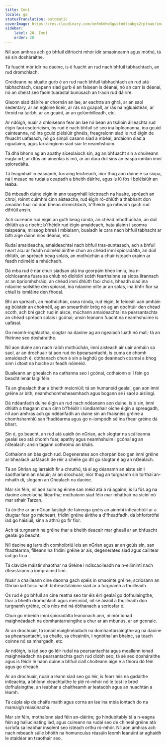 ```yaml
---
title: Imní
locale: ga
statusTranslation: automatic
coverImage: https://res.cloudinary.com/xmfm6mhw3gwctndtcubgx2rptnae/image/upload/v1741354419/small_cover_la_gran_rebelion_28716e29d2.webp
sidebar:
    label: 20. Imní
    order: 20
---
```

Níl aon amhras ach go bhfuil difríocht mhór idir smaoineamh agus mothú, tá sé sin dosháraithe.

Tá fuacht mór idir na daoine, is é fuacht an rud nach bhfuil tábhachtach, an rud dromchlach.

Creideann na sluaite gurb é an rud nach bhfuil tábhachtach an rud atá tábhachtach, ceapann siad gurb é an faisean is déanaí, nó an carr is déanaí, nó an cheist seo faoin tuarastal bunúsach an t-aon rud dáiríre.

Glaonn siad dáiríre ar chornán an lae, ar eachtra an ghrá, ar an saol sedentary, ar an ngloine licéir, ar rás na gcapall, ar rás na ngluaisteán, ar throid na tairbh, ar an gcaint, ar an gclúmhilleadh, etc.

Ar ndóigh, nuair a chloiseann fear an lae nó bean an tsáloin áilleachta rud éigin faoi esotericism, ós rud é nach bhfuil sé seo ina bpleananna, ina gcuid cainteanna, nó ina gcuid pléisiúir ghnéis, freagraíonn siad le rud éigin de fhuacht uafásach, nó go simplí casann siad a mbéal, ardaíonn siad a ngualainn, agus tarraingíonn siad siar le neamhshuim.

Tá dhá bhonn ag an apathy síceolaíoch sin, ag an bhfuacht sin a chuireann eagla ort; ar dtús an aineolas is mó, ar an dara dul síos an easpa iomlán imní spioradálta.

Tá teagmháil in easnamh, turraing leictreach, níor thug aon duine é sa siopa, ná i measc na rudaí a ceapadh a bheith dáiríre, agus is lú fós i bpléisiúir an leaba.

Dá mbeadh duine éigin in ann teagmháil leictreach na huaire, spréach an chroí, roinnt cuimhní cinn aisteacha, rud éigin ró-dhlúth a thabhairt don amadán fuar nó don bhean dromchlach, b'fhéidir go mbeadh gach rud difriúil ansin.

Ach cuireann rud éigin an guth beag rúnda, an chéad mhothúchán, an dúil dhlúth as a riocht; b'fhéidir rud éigin amaideach, hata álainn i seomra taispeána, milseog bhreá i mbialann, bualadh le cara nach bhfuil tábhacht ar bith aige dúinn níos déanaí, etc.

Rudaí amaideacha, amaideachtaí nach bhfuil tras-suntasach, ach a bhfuil neart acu ar feadh nóiméid áirithe chun an chéad imní spioradálta, an dúil dhlúth, an spréach beag solais, an mothúchán a chuir isteach orainn ar feadh nóiméid a mhúchadh.

Dá mba rud é nár chuir siadsan atá ina gcorpáin bheo inniu, ina n-oíchíosanna fuara sa chlub nó díoltóirí scáth fearthainne sa siopa ilrannach ar an bpríomhshráid, an chéad imní dhlúth faoi chois, bheadh siad ina ndaoine soilsithe den spiorad, ina ndaoine oilte ar an solas, ina bhfir fíor sa chiall is iomláine den fhocal.

Bhí an spréach, an mothúchán, osna rúnda, rud éigin, le feiceáil uair amháin ag búistéir an choirnéil, ag an smearthóir bróg nó ag an dochtúir den chéad scoth, ach bhí gach rud in aisce, múchann amaideachtaí na pearsantachta an chéad spréach solais i gcónaí; ansin leanann fuacht na neamhshuime is uafásaí.

Go neamh-inghlactha, slogtar na daoine ag an ngealach luath nó mall; tá an fhírinne seo dosháraithe.

Níl aon duine ann nach raibh mothúchán, imní aisteach air uair amháin sa saol, ar an drochuair tá aon rud ón bpearsantacht, is cuma cé chomh amaideach é, dóthanach chun é sin a laghdú go deannach cosmaí a bhog sinn i dtost na hoíche ar feadh nóiméid.

Buaileann an ghealach na cathanna seo i gcónaí, cothaíonn sí í féin go beacht lenár laigí féin.

Tá an ghealach thar a bheith meicniúil; tá an humanoid gealaí, gan aon imní gréine ar bith, neamhchomhsheasmhach agus bogann sé i saol a aislingí.

Dá ndéanfadh duine éigin an rud nach ndéanann aon duine, is é sin, imní dhlúth a thagann chun cinn b'fhéidir i rúndiamhair oíche éigin a spreagadh, níl aon amhras ach go ndéanfadh an duine sin an fhaisnéis gréine a chomhshamhlú san fhadtéarma agus go n-iompódh sé ina fhear gréine dá bharr.

Sin é, go beacht, an rud atá uaidh ón nGrian, ach slogtar na scáileanna gealaí seo atá chomh fuar, apathy agus neamhshuim i gcónaí ag an nGealach; ansin tagann cothromú an bháis.

Cothaíonn an bás gach rud. Degenerates aon chorpán beo gan imní gréine ar bhealach uafásach de réir a chéile go dtí go slogtar é ag an nGealach.

Tá an Ghrian ag iarraidh fir a chruthú, tá sí ag déanamh an aiste sin i saotharlann an nádúir; ar an drochuair, níor thug an turgnamh sin torthaí an-mhaith di, slogann an Ghealach na daoine.

Mar sin féin, níl aon suim ag éinne san méid atá á rá againn, is lú fós ag na daoine aineolacha liteartha; mothaíonn siad féin mar mháthair na sicíní nó mar athair Tarzan.

Tá áirithe ar an nGrian laistigh de faireoga gnéis an ainmhí intleachtúil ar a dtugtar fear go mícheart, frídíní gréine áirithe a d'fhéadfadh, dá bhforbrófaí iad go háisiúil, sinn a athrú go fir fíor.

Ach tá turgnamh na gréine thar a bheith deacair mar gheall ar an bhfuacht gealaí go beacht.

Níl daoine ag iarraidh comhoibriú leis an nGrian agus ar an gcúis sin, san fhadtéarma, filleann na frídíní gréine ar ais, degenerates siad agus cailltear iad go trua.

Tá clavicle máistir shaothar na Gréine i ndíscaoileadh na n-eilimintí nach dteastaíonn a iompraímid linn.

Nuair a chailleann cine daonna gach spéis in smaointe gréine, scriosann an Ghrian iad toisc nach bhfreastalaíonn siad ar a turgnamh a thuilleadh.

Ós rud é go bhfuil an cine reatha seo tar éis éirí gealaí go dofhulaingthe, thar a bheith dromchlach agus meicniúil, níl sé áisiúil a thuilleadh don turgnamh gréine, cúis níos mó ná dóthanach a scriosfar é.

Chun go mbeidh imní spioradálta leanúnach ann, ní mór ionad maighnéadach na domhantarraingthe a chur ar an mbunús, ar an gconaic.

Ar an drochuair, tá ionad maighnéadach na domhantarraingthe ag na daoine sa phearsantacht, sa chaife, sa cheaintín, i ngnóthaí an bhainc, sa teach coinne nó sa mhargadh, etc.

Ar ndóigh, is iad seo go léir rudaí na pearsantachta agus meallann ionad maighnéadach na pearsantachta gach rud díobh seo; tá sé seo dosháraithe agus is féidir le haon duine a bhfuil ciall choiteann aige é a fhíorú dó féin agus go díreach.

Ar an drochuair, nuair a léann siad seo go léir, is fearr leis na gadaithe intleachta, a bhíonn cleachtaithe le plé ró-mhór nó le tost le bród dofhulaingthe, an leabhar a chaitheamh ar leataobh agus an nuachtán a léamh.

Tá cúpla sip de chaife maith agus corna an lae ina mbia iontach do na mamaigh réasúnacha.

Mar sin féin, mothaíonn siad féin an-dáiríre; go hindubitably tá a n-eagna féin ag hallucinating iad, agus cuireann na rudaí seo de chineál gréine atá scríofa sa leabhar insolent seo isteach orthu ró-mhór. Níl aon amhras ach nach mbeadh súile bhóith na homunculus réasúin leomh leanúint ar aghaidh le staidéar an tsaothair seo.

